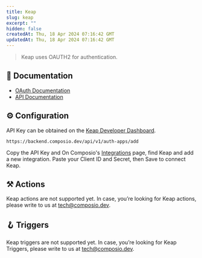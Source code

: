```yaml
---
title: Keap
slug: keap
excerpt: ""
hidden: false
createdAt: Thu, 18 Apr 2024 07:16:42 GMT
updatedAt: Thu, 18 Apr 2024 07:16:42 GMT
--- 
```

> Keap uses OAUTH2 for authentication.
## 📔 Documentation

- [OAuth Documentation](https://developer.keap.com/docs/rest/authentication/)
- [API Documentation](https://developer.keap.com/docs/rest/)

## ⚙️ Configuration

<Tip>API Key can be obtained on the [Keap Developer Dashboard](https://keys.developer.keap.com/).</Tip>


```
https://backend.composio.dev/api/v1/auth-apps/add
```

Copy the API Key and On Composio's [Integrations](https://app.composio.dev/apps) page, find Keap and add a new integration. Paste your Client ID and Secret, then Save to connect Keap.


## ⚒️ Actions

Keap actions are not supported yet. In case, you’re looking for Keap actions, please write to us at tech@composio.dev.

## 🪝 Triggers

Keap triggers are not supported yet. In case, you’re looking for Keap Triggers, please write to us at tech@composio.dev.
